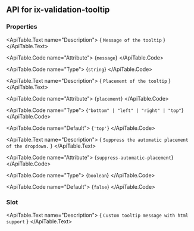 
## API for ix-validation-tooltip

### Properties

<ApiTable id="property-message">
  <ApiTable.PropertyHeader name="message" singleFramework="">
  </ApiTable.PropertyHeader>

  <ApiTable.Text name="Description">
    { `Message of the tooltip` }
  </ApiTable.Text>

  <ApiTable.Code name="Attribute">
    {`message`}
  </ApiTable.Code>

  <ApiTable.Code name="Type">
   {`string`}
  </ApiTable.Code>


</ApiTable>
<ApiTable id="property-placement">
  <ApiTable.PropertyHeader name="placement" singleFramework="">
  </ApiTable.PropertyHeader>

  <ApiTable.Text name="Description">
    { `Placement of the tooltip` }
  </ApiTable.Text>

  <ApiTable.Code name="Attribute">
    {`placement`}
  </ApiTable.Code>

  <ApiTable.Code name="Type">
   {`"bottom" | "left" | "right" | "top"`}
  </ApiTable.Code>

  <ApiTable.Code name="Default">
    {`'top'`}
  </ApiTable.Code>

</ApiTable>
<ApiTable id="property-suppressAutomaticPlacement">
  <ApiTable.PropertyHeader name="suppressAutomaticPlacement" singleFramework="">
  </ApiTable.PropertyHeader>

  <ApiTable.Text name="Description">
    { `Suppress the automatic placement of the dropdown.` }
  </ApiTable.Text>

  <ApiTable.Code name="Attribute">
    {`suppress-automatic-placement`}
  </ApiTable.Code>

  <ApiTable.Code name="Type">
   {`boolean`}
  </ApiTable.Code>

  <ApiTable.Code name="Default">
    {`false`}
  </ApiTable.Code>

</ApiTable>



### Slot

<ApiTable id="slot-tooltip-message">
  <ApiTable.SlotHeader name="tooltip-message">
  </ApiTable.SlotHeader>

  <ApiTable.Text name="Description">
    { `Custom tooltip message with html support` }
  </ApiTable.Text>
</ApiTable>


